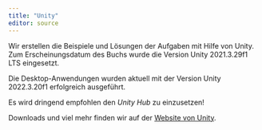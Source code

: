 ```yaml
---
title: "Unity"
editor: source
---
```

Wir erstellen die Beispiele und Lösungen der Aufgaben mit Hilfe von Unity. Zum Erscheinungsdatum des Buchs wurde die Version Unity 2021.3.29f1 LTS eingesetzt.

Die Desktop-Anwendungen wurden aktuell mit der Version
Unity 2022.3.20f1 erfolgreich ausgeführt.

Es wird dringend empfohlen den *Unity Hub* zu einzusetzen!

Downloads und viel mehr finden wir auf der
<a href="https://www.unity.com" target="_blank">Website von Unity</a>.


